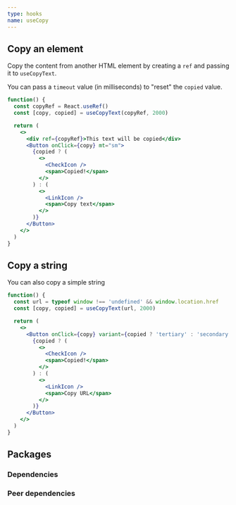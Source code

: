 ```yaml
---
type: hooks
name: useCopy
---
```


## Copy an element

Copy the content from another HTML element by creating a `ref` and passing it to `useCopyText`.

You can pass a `timeout` value (in milliseconds) to "reset" the `copied` value.

```jsx
function() {
  const copyRef = React.useRef()
  const [copy, copied] = useCopyText(copyRef, 2000)

  return (
    <>
      <div ref={copyRef}>This text will be copied</div>
      <Button onClick={copy} mt="sm">
        {copied ? (
          <>
            <CheckIcon />
            <span>Copied!</span>
          </>
        ) : (
          <>
            <LinkIcon />
            <span>Copy text</span>
          </>
        )}
      </Button>
    </>
  )
}
```

## Copy a string

You can also copy a simple string

```jsx
function() {
  const url = typeof window !== 'undefined' && window.location.href
  const [copy, copied] = useCopyText(url, 2000)

  return (
    <>
      <Button onClick={copy} variant={copied ? 'tertiary' : 'secondary'}>
        {copied ? (
          <>
            <CheckIcon />
            <span>Copied!</span>
          </>
        ) : (
          <>
            <LinkIcon />
            <span>Copy URL</span>
          </>
        )}
      </Button>
    </>
  )
}
```

## Packages

### Dependencies

<dependencies dependencies={dependencies} />

### Peer dependencies

<dependencies dependencies={peerDependencies} />

<pagination />
